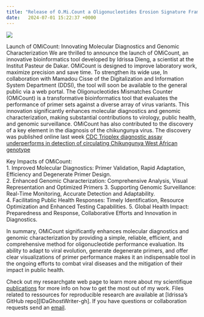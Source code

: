 ```yaml
---
title: "Release of O.Mi.Count a Oligonucleotides Erosion Signature Framework Analysis"
date:   2024-07-01 15:22:37 +0000
---
```


![](omc.png)

Launch of OMiCount: Innovating Molecular Diagnostics and Genomic Characterization 
We are thrilled to announce the launch of OMiCount, an innovative bioinformatics tool developed by Idrissa Dieng, a scientist at the Institut Pasteur de Dakar. OMiCount is designed to improve laboratory work, maximize precision and save time. To strengthen its wide use, In collaboration with Mamadou Cisse of the Digitalization and Information System Department (DDSI), the tool will soon be available to the general public via a web portal. 
The Oligonucleotides Mismatches Counter (OMiCount) is a transformative bioinformatics tool that evaluates the performance of primer sets against a diverse array of virus variants. This innovation significantly enhances molecular diagnostics and genomic characterization, making substantial contributions to virology, public health, and genomic surveillance. OMiCount has also contributed to the discovery of a key element in the diagnosis of the chikungunya virus. The discovery was published online last week [CDC Trioplex diagnostic assay underperforms in detection of circulating Chikungunya West African genotype](https://journals.asm.org/doi/epub/10.1128/jcm.00405-24)
 
Key Impacts of OMiCount:  
1.     Improved Molecular Diagnostics: Primer Validation, Rapid Adaptation, Efficiency and Degenerate Primer Design.  
2.     Enhanced Genomic Characterization: Comprehensive Analysis, Visual Representation and Optimized Primers 
3.     Supporting Genomic Surveillance: Real-Time Monitoring, Accurate Detection and Adaptability.  
4.     Facilitating Public Health Responses: Timely Identification, Resource Optimization and Enhanced Testing Capabilities. 
5.     Global Health Impact: Preparedness and Response, Collaborative Efforts and Innovation in Diagnostics. 
 
In summary, OMiCount significantly enhances molecular diagnostics and genomic characterization by providing a simple, reliable, efficient, and comprehensive method for oligonucleotide performance evaluation. Its ability to adapt to viral evolution, generate degenerate primers, and offer clear visualizations of primer performance makes it an indispensable tool in the ongoing efforts to combat viral diseases and the mitigation of their impact in public health. 
 
Check out my researchgate web page to learn more about my scientifique [publications][scientific-papers] for more info on how to get the most out of my work. Files  related to ressources for reproducible research are available at [Idrissa’s GitHub repo][IDaGhostWriter-gh]. If you have questions or collaboration requests send an [email][idrissa-mail].

[scientific-papers]: https://www.researchgate.net/profile/Idrissa-Dieng-2
[idrissa-mail]: mailto:idrissa.dieng@pasteur.sn













